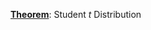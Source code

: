 \providecommand{\Pageref}[1]{\hfill p.\pageref{#1}}
 [**Theorem**](#student-t-distribution-1): Student $t$ Distribution\Pageref{student-t-distribution-1}
